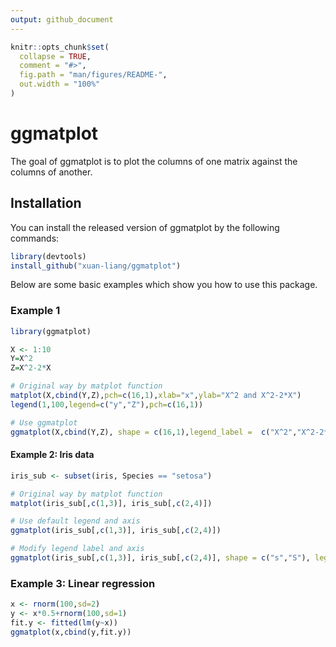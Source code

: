 ```yaml
---
output: github_document
---
```


<!-- README.md is generated from README.Rmd. Please edit that file -->

```r
knitr::opts_chunk$set(
  collapse = TRUE,
  comment = "#>",
  fig.path = "man/figures/README-",
  out.width = "100%"
)
```
# ggmatplot

<!-- badges: start -->
<!-- badges: end -->

The goal of ggmatplot is to plot the columns of one matrix against the columns of another.

## Installation

You can install the released version of ggmatplot by the following commands:

```r
library(devtools)
install_github("xuan-liang/ggmatplot")
```

Below are some basic examples which show you how to use this package.


### Example 1

```r
library(ggmatplot)
```

```r
X <- 1:10
Y=X^2
Z=X^2-2*X

# Original way by matplot function
matplot(X,cbind(Y,Z),pch=c(16,1),xlab="x",ylab="X^2 and X^2-2*X")
legend(1,100,legend=c("y","Z"),pch=c(16,1)) 

# Use ggmatplot
ggmatplot(X,cbind(Y,Z), shape = c(16,1),legend_label =  c("X^2","X^2-2*X"),legend_title = "",geom=c("point","line"))
```

#### Example 2: Iris data

```r
iris_sub <- subset(iris, Species == "setosa")

# Original way by matplot function
matplot(iris_sub[,c(1,3)], iris_sub[,c(2,4)])

# Use default legend and axis
ggmatplot(iris_sub[,c(1,3)], iris_sub[,c(2,4)])

# Modify legend label and axis
ggmatplot(iris_sub[,c(1,3)], iris_sub[,c(2,4)], shape = c("s","S"), legend_label =  c("Sepal","Petal"), legend_title = "", xlab = "Length", ylab="Width")
```

### Example 3: Linear regression

```r
x <- rnorm(100,sd=2)
y <- x*0.5+rnorm(100,sd=1)
fit.y <- fitted(lm(y~x))
ggmatplot(x,cbind(y,fit.y))
```
